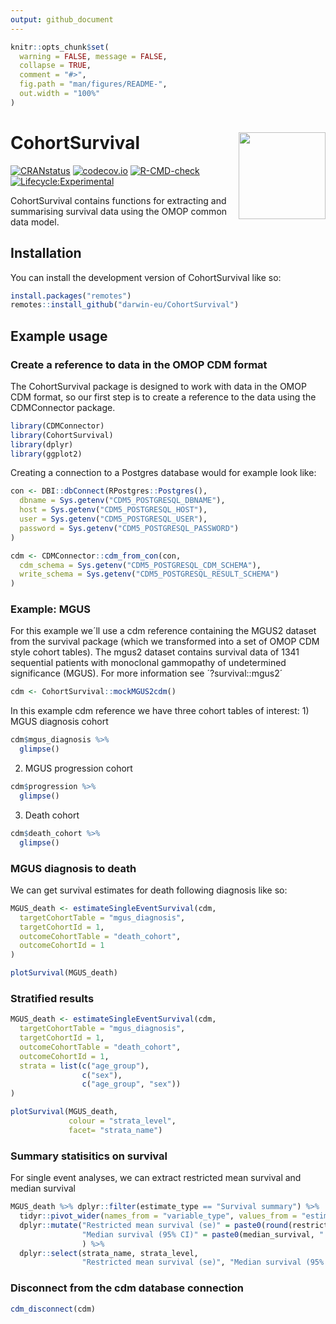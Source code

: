 ```yaml
---
output: github_document
---
```


<!-- README.md is generated from README.Rmd. Please edit that file -->

```r
knitr::opts_chunk$set(
  warning = FALSE, message = FALSE,
  collapse = TRUE,
  comment = "#>",
  fig.path = "man/figures/README-",
  out.width = "100%"
)
```

# CohortSurvival <img src="man/figures/hexsticker.png" align="right" height="139"/>

[![CRANstatus](https://www.r-pkg.org/badges/version/CohortSurvival)](https://CRAN.R-project.org/package=CohortSurvival) [![codecov.io](https://codecov.io/github/darwin-eu/CohortSurvival/coverage.svg?branch=main)](https://codecov.io/github/darwin-eu/CohortSurvival?branch=main) [![R-CMD-check](https://github.com/darwin-eu/CohortSurvival/workflows/R-CMD-check/badge.svg)](https://github.com/darwin-eu/CohortSurvival/actions) [![Lifecycle:Experimental](https://img.shields.io/badge/Lifecycle-Experimental-339999)](https://lifecycle.r-lib.org/articles/stages.html)

CohortSurvival contains functions for extracting and summarising survival data using the OMOP common data model.

## Installation

You can install the development version of CohortSurvival like so:

```r
install.packages("remotes")
remotes::install_github("darwin-eu/CohortSurvival")
```

## Example usage

### Create a reference to data in the OMOP CDM format

The CohortSurvival package is designed to work with data in the OMOP CDM format, so our first step is to create a reference to the data using the CDMConnector package.

```r
library(CDMConnector)
library(CohortSurvival)
library(dplyr)
library(ggplot2)
```

Creating a connection to a Postgres database would for example look like:

```r
con <- DBI::dbConnect(RPostgres::Postgres(),
  dbname = Sys.getenv("CDM5_POSTGRESQL_DBNAME"),
  host = Sys.getenv("CDM5_POSTGRESQL_HOST"),
  user = Sys.getenv("CDM5_POSTGRESQL_USER"),
  password = Sys.getenv("CDM5_POSTGRESQL_PASSWORD")
)

cdm <- CDMConnector::cdm_from_con(con,
  cdm_schema = Sys.getenv("CDM5_POSTGRESQL_CDM_SCHEMA"),
  write_schema = Sys.getenv("CDM5_POSTGRESQL_RESULT_SCHEMA")
)
```

### Example: MGUS

For this example we´ll use a cdm reference containing the MGUS2 dataset from the survival package (which we transformed into a set of OMOP CDM style cohort tables). The mgus2 dataset contains survival data of 1341 sequential patients with monoclonal gammopathy of undetermined significance (MGUS). For more information see ´?survival::mgus2´

```r
cdm <- CohortSurvival::mockMGUS2cdm()
```

In this example cdm reference we have three cohort tables of interest: 1) MGUS diagnosis cohort

```r
cdm$mgus_diagnosis %>%
  glimpse()
```

2)  MGUS progression cohort

```r
cdm$progression %>%
  glimpse()
```

3)  Death cohort

```r
cdm$death_cohort %>%
  glimpse()
```

### MGUS diagnosis to death

We can get survival estimates for death following diagnosis like so:

```r
MGUS_death <- estimateSingleEventSurvival(cdm,
  targetCohortTable = "mgus_diagnosis",
  targetCohortId = 1,
  outcomeCohortTable = "death_cohort",
  outcomeCohortId = 1
)

plotSurvival(MGUS_death)
```

### Stratified results

```r
MGUS_death <- estimateSingleEventSurvival(cdm,
  targetCohortTable = "mgus_diagnosis",
  targetCohortId = 1,
  outcomeCohortTable = "death_cohort",
  outcomeCohortId = 1, 
  strata = list(c("age_group"),
                c("sex"),
                c("age_group", "sex"))
)

plotSurvival(MGUS_death, 
             colour = "strata_level", 
             facet= "strata_name")
```

### Summary statisitics on survival

For single event analyses, we can extract restricted mean survival and median survival

```r
MGUS_death %>% dplyr::filter(estimate_type == "Survival summary") %>%
  tidyr::pivot_wider(names_from = "variable_type", values_from = "estimate") %>%
  dplyr::mutate("Restricted mean survival (se)" = paste0(round(restricted_mean), " (", round(restricted_mean_std_error, 2), ")"),
                "Median survival (95% CI)" = paste0(median_survival, " (", median_survival_95CI_lower, " to ", median_survival_95CI_higher, ")")
                ) %>% 
  dplyr::select(strata_name, strata_level,
                "Restricted mean survival (se)", "Median survival (95% CI)")

```

### Disconnect from the cdm database connection

```r
cdm_disconnect(cdm)
```

